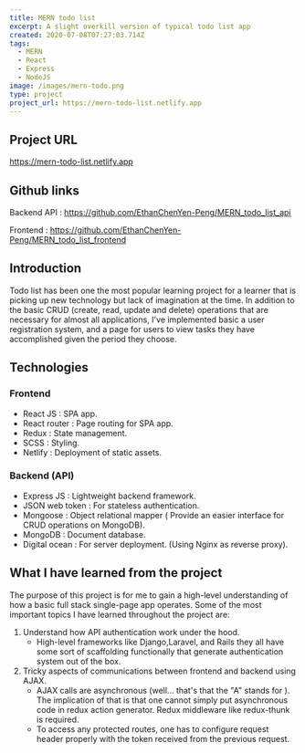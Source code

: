 ```yaml
---
title: MERN todo list
excerpt: A slight overkill version of typical todo list app
created: 2020-07-08T07:27:03.714Z
tags:
  - MERN
  - React
  - Express
  - NodeJS
image: /images/mern-todo.png
type: project
project_url: https://mern-todo-list.netlify.app
---
```

## Project URL
<https://mern-todo-list.netlify.app>
## Github links
Backend API : <https://github.com/EthanChenYen-Peng/MERN_todo_list_api>

Frontend : <https://github.com/EthanChenYen-Peng/MERN_todo_list_frontend>
## Introduction

Todo list has been one the most popular learning project for a learner that is picking up new technology but lack of imagination at the time. In addition to the basic CRUD (create, read, update and delete) operations that are necessary for almost all applications, I've implemented basic a user registration system, and a page for users to view tasks they have accomplished given the period they choose.

## Technologies

### Frontend

- React JS : SPA app.
- React router : Page routing for SPA app.
- Redux : State management.
- SCSS : Styling.
- Netlify : Deployment of static assets.

### Backend (API)

- Express JS : Lightweight backend framework.
- JSON web token : For stateless authentication.
- Mongoose : Object relational mapper ( Provide an easier interface for CRUD operations on MongoDB).
- MongoDB : Document database.
- Digital ocean : For server deployment. (Using Nginx as reverse proxy).

## What I have learned from the project

The purpose of this project is for me to gain a high-level understanding of how a basic full stack single-page app operates. Some of the most important topics I have learned throughout the project are:

1. Understand how API authentication work under the hood.
    - High-level frameworks like Django,Laravel, and Rails they all have some sort of scaffolding functionally that generate authentication system out of the box.
2. Tricky aspects of communications between frontend and backend using AJAX.
    - AJAX calls are asynchronous (well... that's that the "A" stands for  ). The implication of that is that one cannot simply put asynchronous code in redux action generator.  Redux middleware like redux-thunk is required.
    - To access any protected routes, one has to configure request header properly with the token received from the previous request.

